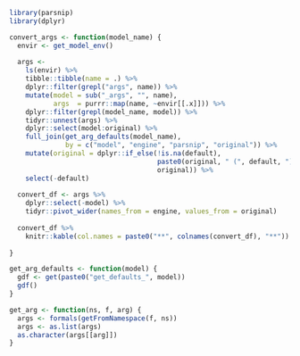 ```r
library(parsnip)
library(dplyr)

convert_args <- function(model_name) {
  envir <- get_model_env()
  
  args <-
    ls(envir) %>%
    tibble::tibble(name = .) %>%
    dplyr::filter(grepl("args", name)) %>%
    mutate(model = sub("_args", "", name),
           args  = purrr::map(name, ~envir[[.x]])) %>%
    dplyr::filter(grepl(model_name, model)) %>%
    tidyr::unnest(args) %>%
    dplyr::select(model:original) %>%
    full_join(get_arg_defaults(model_name),
              by = c("model", "engine", "parsnip", "original")) %>%
    mutate(original = dplyr::if_else(!is.na(default),
                                     paste0(original, " (", default, ")"),
                                     original)) %>%
    select(-default)
  
  convert_df <- args %>%
    dplyr::select(-model) %>%
    tidyr::pivot_wider(names_from = engine, values_from = original)
  
  convert_df %>%
    knitr::kable(col.names = paste0("**", colnames(convert_df), "**"))
  
}

get_arg_defaults <- function(model) {
  gdf <- get(paste0("get_defaults_", model))
  gdf()
}

get_arg <- function(ns, f, arg) {
  args <- formals(getFromNamespace(f, ns))
  args <- as.list(args)
  as.character(args[[arg]])
}

```

